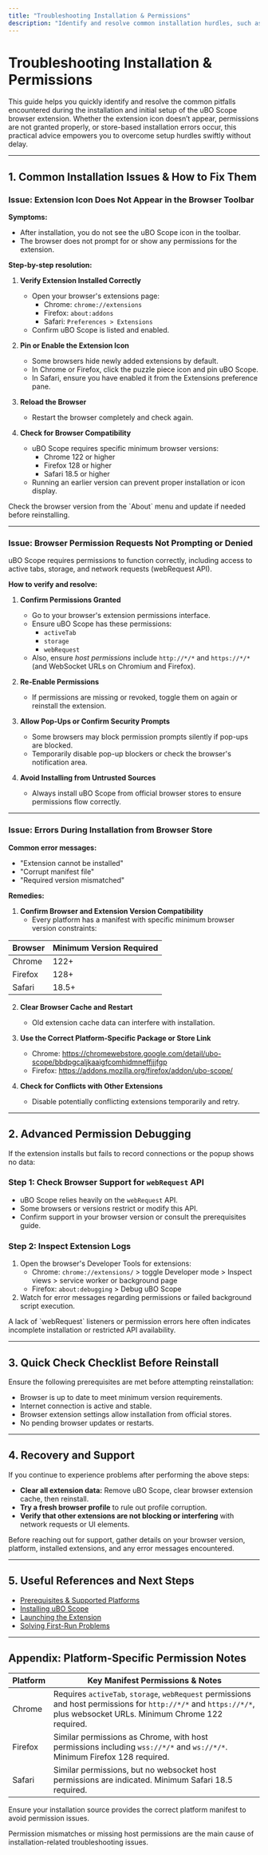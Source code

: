 ```yaml
---
title: "Troubleshooting Installation & Permissions"
description: "Identify and resolve common installation hurdles, such as browser permission prompts, extension icon not appearing, or store-based errors. Practical guidance enables new users to fix setup problems without delay."
---
```


# Troubleshooting Installation & Permissions

This guide helps you quickly identify and resolve the common pitfalls encountered during the installation and initial setup of the uBO Scope browser extension. Whether the extension icon doesn’t appear, permissions are not granted properly, or store-based installation errors occur, this practical advice empowers you to overcome setup hurdles swiftly without delay.

---

## 1. Common Installation Issues & How to Fix Them

### Issue: Extension Icon Does Not Appear in the Browser Toolbar

**Symptoms:**
- After installation, you do not see the uBO Scope icon in the toolbar.
- The browser does not prompt for or show any permissions for the extension.

**Step-by-step resolution:**

1. **Verify Extension Installed Correctly**
   - Open your browser's extensions page:
     - Chrome: `chrome://extensions`
     - Firefox: `about:addons`
     - Safari: `Preferences > Extensions`
   - Confirm uBO Scope is listed and enabled.

2. **Pin or Enable the Extension Icon**
   - Some browsers hide newly added extensions by default.
   - In Chrome or Firefox, click the puzzle piece icon and pin uBO Scope.
   - In Safari, ensure you have enabled it from the Extensions preference pane.

3. **Reload the Browser**
   - Restart the browser completely and check again.

4. **Check for Browser Compatibility**
   - uBO Scope requires specific minimum browser versions:
     - Chrome 122 or higher
     - Firefox 128 or higher
     - Safari 18.5 or higher
   - Running an earlier version can prevent proper installation or icon display.

<Tip>
Check the browser version from the `About` menu and update if needed before reinstalling.
</Tip>

---

### Issue: Browser Permission Requests Not Prompting or Denied

uBO Scope requires permissions to function correctly, including access to active tabs, storage, and network requests (webRequest API).

**How to verify and resolve:**

1. **Confirm Permissions Granted**
   - Go to your browser's extension permissions interface.
   - Ensure uBO Scope has these permissions:
     - `activeTab`
     - `storage`
     - `webRequest`
   - Also, ensure *host permissions* include `http://*/*` and `https://*/*` (and WebSocket URLs on Chromium and Firefox).

2. **Re-Enable Permissions**
   - If permissions are missing or revoked, toggle them on again or reinstall the extension.

3. **Allow Pop-Ups or Confirm Security Prompts**
   - Some browsers may block permission prompts silently if pop-ups are blocked.
   - Temporarily disable pop-up blockers or check the browser's notification area.

4. **Avoid Installing from Untrusted Sources**
   - Always install uBO Scope from official browser stores to ensure permissions flow correctly.

---

### Issue: Errors During Installation from Browser Store

**Common error messages:**
- "Extension cannot be installed"
- "Corrupt manifest file"
- "Required version mismatched"

**Remedies:**

1. **Confirm Browser and Extension Version Compatibility**
   - Every platform has a manifest with specific minimum browser version constraints:

| Browser  | Minimum Version Required |
| -------- | ----------------------- |
| Chrome   | 122+                    |
| Firefox  | 128+                    |
| Safari   | 18.5+                   |

2. **Clear Browser Cache and Restart**
   - Old extension cache data can interfere with installation.

3. **Use the Correct Platform-Specific Package or Store Link**
   - Chrome: https://chromewebstore.google.com/detail/ubo-scope/bbdpgcaljkaaigfcomhidmneffjjjfgp
   - Firefox: https://addons.mozilla.org/firefox/addon/ubo-scope/

4. **Check for Conflicts with Other Extensions**
   - Disable potentially conflicting extensions temporarily and retry.

---

## 2. Advanced Permission Debugging

If the extension installs but fails to record connections or the popup shows no data:

### Step 1: Check Browser Support for `webRequest` API

- uBO Scope relies heavily on the `webRequest` API.
- Some browsers or versions restrict or modify this API.
- Confirm support in your browser version or consult the prerequisites guide.

### Step 2: Inspect Extension Logs

1. Open the browser's Developer Tools for extensions:
   - Chrome: `chrome://extensions/` > toggle Developer mode > Inspect views > service worker or background page
   - Firefox: `about:debugging` > Debug uBO Scope
2. Watch for error messages regarding permissions or failed background script execution.

<Tip>
A lack of `webRequest` listeners or permission errors here often indicates incomplete installation or restricted API availability.
</Tip>

---

## 3. Quick Check Checklist Before Reinstall

Ensure the following prerequisites are met before attempting reinstallation:

- Browser is up to date to meet minimum version requirements.
- Internet connection is active and stable.
- Browser extension settings allow installation from official stores.
- No pending browser updates or restarts.

---

## 4. Recovery and Support

If you continue to experience problems after performing the above steps:

- **Clear all extension data:** Remove uBO Scope, clear browser extension cache, then reinstall.
- **Try a fresh browser profile** to rule out profile corruption.
- **Verify that other extensions are not blocking or interfering** with network requests or UI elements.

<Tip>
Before reaching out for support, gather details on your browser version, platform, installed extensions, and any error messages encountered.
</Tip>

---

## 5. Useful References and Next Steps

- [Prerequisites & Supported Platforms](/getting-started/setup-install/prerequisites)
- [Installing uBO Scope](/getting-started/setup-install/install-browser)
- [Launching the Extension](/getting-started/first-run-usage/launch-extension)
- [Solving First-Run Problems](/getting-started/troubleshooting/common-issues)

---

## Appendix: Platform-Specific Permission Notes

| Platform | Key Manifest Permissions & Notes |
| -------- | -------------------------------- |
| Chrome   | Requires `activeTab`, `storage`, `webRequest` permissions and host permissions for `http://*/*` and `https://*/*`, plus websocket URLs. Minimum Chrome 122 required. |
| Firefox  | Similar permissions as Chrome, with host permissions including `wss://*/*` and `ws://*/*`. Minimum Firefox 128 required. |
| Safari   | Similar permissions, but no websocket host permissions are indicated. Minimum Safari 18.5 required. |

Ensure your installation source provides the correct platform manifest to avoid permission issues.

<Note>
Permission mismatches or missing host permissions are the main cause of installation-related troubleshooting issues.
</Note>